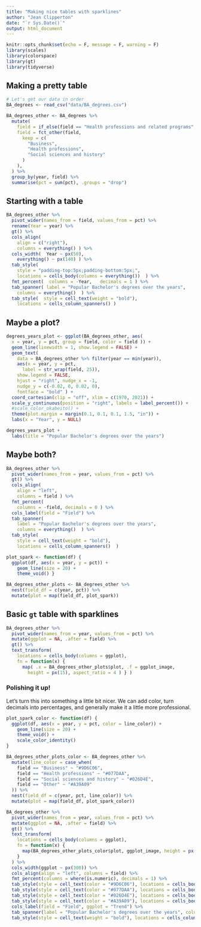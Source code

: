 ```yaml
---
title: "Making nice tables with sparklines"
author: "Jean Clipperton"
date: "`r Sys.Date()`"
output: html_document
---
```


```r
knitr::opts_chunk$set(echo = F, message = F, warning = F)
library(scales)
library(colorspace)
library(gt)
library(tidyverse)
```

## Making a pretty table

```r
# Let's get our data in order
BA_degrees <- read_csv("data/BA_degrees.csv")

BA_degrees_other <- BA_degrees %>%
  mutate(
    field = if_else(field == "Health professions and related programs", "Health professions", field),
    field = fct_other(field,
      keep = c(
        "Business",
        "Health professions",
        "Social sciences and history"
      )
    ),
  ) %>%
  group_by(year, field) %>%
  summarise(pct = sum(pct), .groups = "drop")
```

## Starting with a table

```r
BA_degrees_other %>%
  pivot_wider(names_from = field, values_from = pct) %>%
  rename(Year = year) %>%
  gt() %>%
  cols_align(
    align = c("right"),
    columns = everything() ) %>%
  cols_width(  Year ~ px(50),
    everything() ~ px(140) ) %>%
  tab_style(
    style = "padding-top:5px;padding-bottom:5px;",
    locations = cells_body(columns = everything())  ) %>%
  fmt_percent(  columns = -Year,   decimals = 1 ) %>%
  tab_spanner( label = "Popular Bachelor's degrees over the years",
    columns = everything()  ) %>%
  tab_style(  style = cell_text(weight = "bold"),
    locations = cells_column_spanners() )
```

## Maybe a plot?

```r
degrees_years_plot <- ggplot(BA_degrees_other, aes(
  x = year, y = pct, group = field, color = field )) +
  geom_line(linewidth = 1, show.legend = FALSE) +
  geom_text(
    data = BA_degrees_other %>% filter(year == min(year)),
    aes(x = year, y = pct,
      label = str_wrap(field, 25)),
    show.legend = FALSE,
    hjust = "right", nudge_x = -1,
    nudge_y = c(-0.02, 0, 0.02, 0),
    fontface = "bold" ) +
  coord_cartesian(clip = "off", xlim = c(1970, 2021)) +
  scale_y_continuous(position = "right", labels = label_percent()) +
  #scale_color_okabeito() +
  theme(plot.margin = margin(0.1, 0.1, 0.1, 1.5, "in")) +
  labs(x = "Year", y = NULL)

degrees_years_plot +
  labs(title = "Popular Bachelor's degrees over the years")
```


## Maybe both? 
```r

BA_degrees_other %>%
  pivot_wider(names_from = year, values_from = pct) %>%
  gt() %>%
  cols_align(
    align = "left",
    columns = field ) %>%
  fmt_percent(
    columns = -field, decimals = 0 ) %>%
  cols_label(field = "Field") %>%
  tab_spanner(
    label = "Popular Bachelor's degrees over the years",
    columns = everything()  ) %>%
  tab_style(
    style = cell_text(weight = "bold"),
    locations = cells_column_spanners()  )

plot_spark <- function(df) { 
  ggplot(df, aes(x = year, y = pct)) + 
    geom_line(size = 20) + 
    theme_void() } 

BA_degrees_other_plots <- BA_degrees_other %>%
  nest(field_df = c(year, pct)) %>% 
  mutate(plot = map(field_df, plot_spark))

```

## Basic `gt` table with sparklines


```r
BA_degrees_other %>%
  pivot_wider(names_from = year, values_from = pct) %>%
  mutate(ggplot = NA, .after = field) %>%
  gt() %>%
  text_transform( 
    locations = cells_body(columns = ggplot), 
    fn = function(x) { 
      map( .x = BA_degrees_other_plots$plot, .f = ggplot_image, 
        height = px(15), aspect_ratio = 4 ) } ) 
```

### Polishing it up!
Let's turn this into something a little bit nicer. We can add color, turn decimals into percentages, and generally make it a little more professional.



```r
plot_spark_color <- function(df) {
  ggplot(df, aes(x = year, y = pct, color = line_color)) + 
    geom_line(size = 20) +
    theme_void() +
    scale_color_identity() 
}

BA_degrees_other_plots_color <- BA_degrees_other %>%
  mutate(line_color = case_when( 
    field == "Business" ~ "#9D6C06", 
    field == "Health professions" ~ "#077DAA", 
    field == "Social sciences and history" ~ "#026D4E", 
    field == "Other" ~ "#A39A09" 
  )) %>% 
  nest(field_df = c(year, pct, line_color)) %>%
  mutate(plot = map(field_df, plot_spark_color))

BA_degrees_other %>%
  pivot_wider(names_from = year, values_from = pct) %>%
  mutate(ggplot = NA, .after = field) %>%
  gt() %>%
  text_transform(
    locations = cells_body(columns = ggplot),
    fn = function(x) {
      map(BA_degrees_other_plots_color$plot, ggplot_image, height = px(15), aspect_ratio = 4)
    }
  ) %>%
  cols_width(ggplot ~ px(300)) %>%
  cols_align(align = "left", columns = field) %>%
  fmt_percent(columns = where(is.numeric), decimals = 1) %>%
  tab_style(style = cell_text(color = "#9D6C06"), locations = cells_body(rows = 1, columns = field)) %>% 
  tab_style(style = cell_text(color = "#077DAA"), locations = cells_body(rows = 2, columns = field)) %>% 
  tab_style(style = cell_text(color = "#026D4E"), locations = cells_body(rows = 3, columns = field)) %>% 
  tab_style(style = cell_text(color = "#A39A09"), locations = cells_body(rows = 4, columns = field)) %>% 
  cols_label(field = "Field", ggplot = "Trend") %>%
  tab_spanner(label = "Popular Bachelor's degrees over the years", columns = everything()) %>%
  tab_style(style = cell_text(weight = "bold"), locations = cells_column_spanners())
```
